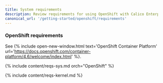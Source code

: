 ```yaml
---
title: System requirements
description: Review requirements for using OpenShift with Calico Enterprise.
canonical_url: '/getting-started/openshift/requirements'
---
```


### OpenShift requirements

See {% include open-new-window.html text='OpenShift Container Platform' url='https://docs.openshift.com/container-platform/4.6/welcome/index.html' %}. 

{% include content/reqs-sys.md orch="OpenShift" %}

{% include content/reqs-kernel.md %}
